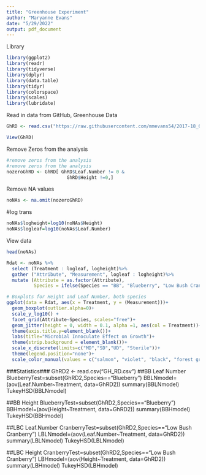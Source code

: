 ---
title: "Greenhouse Experiment"
author: "Maryanne Evans"
date: "5/29/2022"
output: pdf_document
---
Library
```{r}
library(ggplot2)
library(readr)
library(tidyverse)
library(dplyr)
library(data.table)
library(tidyr)
library(colorspace)
library(scales)
library(lubridate)
```

Read in data from GitHub, Greenhouse Data
```{r}
GhRD <- read.csv("https://raw.githubusercontent.com/mmevans54/2017-18_Greenhouse_Experiment/master/GH_Dat.csv")
```

```{r}
View(GhRD)
```

Remove Zeros from the analysis
```{r}
#remove zeros from the analysis
#remove zeros from the analysis
nozeroGhRD <- GhRD[ GhRD$Leaf.Number != 0 & 
                      GhRD$Height !=0,]
```

Remove NA values
```{r}
noNAs <- na.omit(nozeroGhRD)
```

#log trans
```{r}
noNAs$logheight=log10(noNAs$Height)
noNAs$logleaf=log10(noNAs$Leaf.Number)
```

View data
```{r}
head(noNAs)
```

```{r}
Rdat <- noNAs %>%
  select (Treatment : logleaf, logheight)%>%
  gather ("Attribute", "Measurement", logleaf : logheight)%>%
  mutate (Attribute = as.factor(Attribute),
          Species = ifelse(Species == "BB", "Blueberry", "Low Bush Cranberry"))
```

```{r}
# Boxplots for Height and Leaf Number, both species
ggplot(data = Rdat, aes(x = Treatment, y = (Measurement)))+
  geom_boxplot(outlier.alpha=0)+
  scale_y_log10() +
  facet_grid(Attribute~Species, scales="free")+
  geom_jitter(height = 0, width = 0.1, alpha =1, aes(col = Treatment))+
  theme(axis.title.y=element_blank())+
  labs(title="Microbial Innoculate Effect on Growth")+
  theme(strip.background = element_blank())+
  scale_x_discrete(limits=c("MD","SD","UD", "Sterile"))+
  theme(legend.position="none")+
  scale_color_manual(values = c("salmon", "violet", "black", "forest green" ))
```

###Statistics###
GhRD2 <- read.csv("GH_RD.csv")
##BB Leaf Number
BlueberryTest=subset(GhRD2,Species=="Blueberry")
BBLNmodel=(aov(Leaf.Number~Treatment, data=GhRD2))
summary(BBLNmodel)
TukeyHSD(BBLNmodel)

##BB Height
BlueberryTest=subset(GhRD2,Species=="Blueberry")
BBHmodel=(aov(Height~Treatment, data=GhRD2))
summary(BBHmodel)
TukeyHSD(BBHmodel)

##LBC Leaf.Number
CranberryTest=subset(GhRD2,Species=="Low Bush Cranberry")
LBLNmodel=(aov(Leaf.Number~Treatment, data=GhRD2))
summary(LBLNmodel)
TukeyHSD(LBLNmodel)

##LBC Height
CranberryTest=subset(GhRD2,Species=="Low Bush Cranberry")
LBHmodel=(aov(Height~Treatment, data=GhRD2))
summary(LBHmodel)
TukeyHSD(LBHmodel)